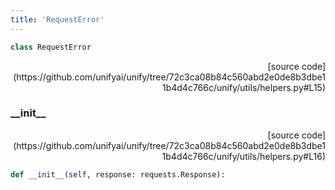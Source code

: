 ```yaml
---
title: 'RequestError'
---
```


```python
class RequestError
```

<p align="right">[source code](https://github.com/unifyai/unify/tree/72c3ca08b84c560abd2e0de8b3dbe11b4d4c766c/unify/utils/helpers.py#L15)</p>



### \_\_init\_\_

<p align="right">[source code](https://github.com/unifyai/unify/tree/72c3ca08b84c560abd2e0de8b3dbe11b4d4c766c/unify/utils/helpers.py#L16)</p>

```python
def __init__(self, response: requests.Response):
```


